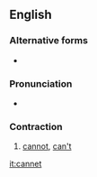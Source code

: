 ==English==

===Alternative forms===
* {{l|en|cannit}}

===Pronunciation===
* {{a|Geordie}} {{IPA|/kænɛt/|lang=en}}

===Contraction===
{{en-cont}}

# {{label|en|Geordie}} [[cannot]], [[can't]]

[[it:cannet]]